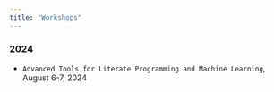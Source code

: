 ```yaml
---
title: "Workshops"
---
```


### 2024

- `Advanced Tools for Literate Programming and Machine Learning`, August 6-7, 2024 